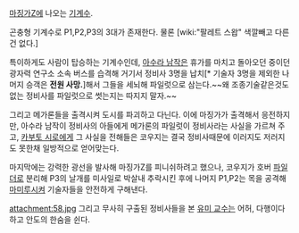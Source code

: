 [[마징가Z]]에 나오는 [[기계수]].

곤충형 기계수로 P1,P2,P3의 3대가 존재한다. 물론 [wiki:"팔레트 스왑" 색깔빼고 다른건 없다.]

특이하게도 사람이 탑승하는 기계수인데, [[아수라 남작]]은 휴가를 마치고 돌아오던 중이던 광자력 연구소 소속 버스를 습격해 거기서 정비사 3명을 납치[* 기술자 3명을 제외한 나머지 승객은 '''전원 사망.''']해서 그들을 세뇌해 파일럿으로 삼는다.~~왜 조종기술같은것도 없는 정비사를 파일럿으로 썻는지는 따지지 말자.~~

그리고 메가론들을 출격시켜 도시를 파괴하고 다닌다. 이에 마징가가 출격해서 응전하지만, 아수라 남작이 정비사의 아들에게 메가론의 파일럿이 정비사라는 사실을 가르쳐 주고, [[카부토 시로]]에게 그 사실을 전해들은 코우지는 결국 정비사때문에 이러지도 저러지도 못한채 일방적으로 얻어맞는다.

마지막에는 강력한 광선을 발사해 마징가Z를 피니쉬하려고 했으나, 코우지가 호버 [[파일더]]로 분리해 P3의 날개를 미사일로 박살내 추락시킨 후에 나머지 P1,P2는 목을 공격해 [[마미루]]시켜 기술자들을 안전하게 구해낸다.

attachment:58.jpg
그리고 무사히 구출된 정비사들을 본 [[유미 교수]]는 어허, 다행이다하고 안도의 한숨을 쉰다.
